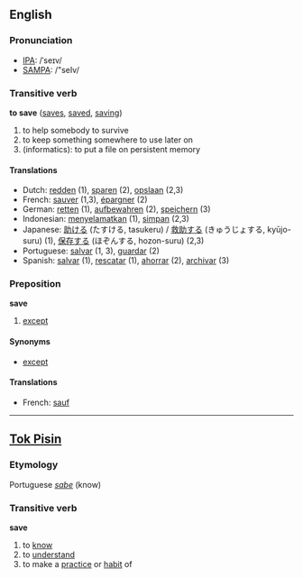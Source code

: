 ==English==
===Pronunciation===
*[[w:IPA|IPA]]: /ˈseɪv/
*[[w:SAMPA|SAMPA]]: /"seIv/

===Transitive verb===
'''to save''' ([[saves]], [[saved]], [[saving]])

# to help somebody to survive
# to keep something somewhere to use later on
# (informatics): to put a file on persistent memory

====Translations====
*Dutch: [[redden]] (1), [[sparen]] (2), [[opslaan]] (2,3)
*French: [[sauver]] (1,3), [[épargner]] (2)
*German: [[retten]] (1), [[aufbewahren]] (2), [[speichern]] (3)
*Indonesian: [[selamat|menyelamatkan]] (1), [[simpan]] (2,3)
*Japanese: [[助ける]] (たすける, tasukeru) / [[救助する]] (きゅうじょする, kyūjo-suru) (1), [[保存する]] (ほぞんする, hozon-suru) (2,3)
*Portuguese: [[salvar]] (1, 3), [[guardar]] (2)
*Spanish: [[salvar]] (1), [[rescatar]] (1), [[ahorrar]] (2), [[archivar]] (3)

===Preposition===
'''save'''

# [[except]]

====Synonyms====
*[[except]]

====Translations====
*French: [[sauf]]

----

==[[Tok Pisin]]==
===Etymology===
Portuguese ''[[sabe]]'' (know)

===Transitive verb===
'''save'''

# to [[know]]
# to [[understand]]
# to make a [[practice]] or [[habit]] of